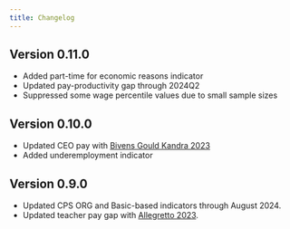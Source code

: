 ```yaml
---
title: Changelog
---
```

## Version 0.11.0
* Added part-time for economic reasons indicator
* Updated pay-productivity gap through 2024Q2
* Suppressed some wage percentile values due to small sample sizes

## Version 0.10.0
* Updated CEO pay with [Bivens Gould Kandra 2023](https://www.epi.org/publication/ceo-pay-in-2023/)
* Added underemployment indicator

## Version 0.9.0
* Updated CPS ORG and Basic-based indicators through August 2024.
* Updated teacher pay gap with [Allegretto 2023](https://www.epi.org/publication/teacher-pay-in-2023/).


